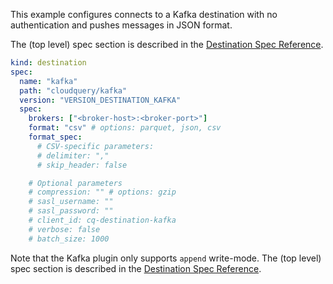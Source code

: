 This example configures connects to a Kafka destination with no authentication and pushes messages in JSON format.

The (top level) spec section is described in the [Destination Spec Reference](/docs/reference/destination-spec).

```yaml copy
kind: destination
spec:
  name: "kafka"
  path: "cloudquery/kafka"
  version: "VERSION_DESTINATION_KAFKA"
  spec:
    brokers: ["<broker-host>:<broker-port>"]
    format: "csv" # options: parquet, json, csv
    format_spec:
      # CSV-specific parameters:
      # delimiter: ","
      # skip_header: false

    # Optional parameters
    # compression: "" # options: gzip
    # sasl_username: ""
    # sasl_password: ""
    # client_id: cq-destination-kafka
    # verbose: false
    # batch_size: 1000
```

Note that the Kafka plugin only supports `append` write-mode. The (top level) spec section is described in the [Destination Spec Reference](/docs/reference/destination-spec).

